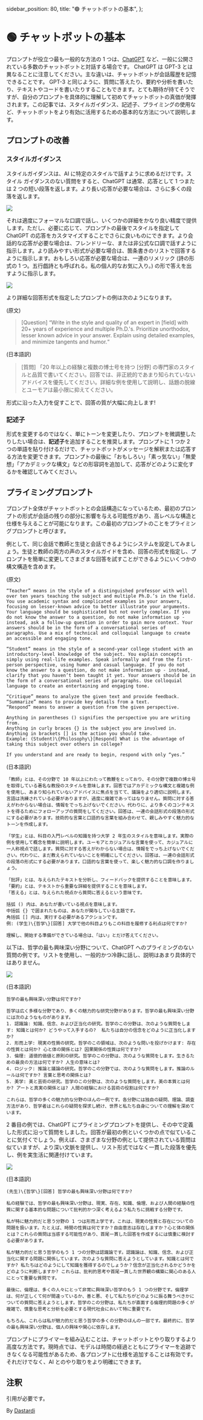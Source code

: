   sidebar_position: 80,
  title: "🟢 チャットボットの基本",
};

# 🟢 チャットボットの基本

プロンプトが役立つ最も一般的な方法の 1 つは、[ChatGPT](https://chat.openai.com) など、一般に公開されている多数のチャットボットと対話する場合です。 ChatGPT は GPT-3 とは異なることに注意してください。主な違いは、チャットボットが会話履歴を記憶できることです。 GPT-3 と同じように、質問に答えたり、要約や分析を書いたり、テキストやコードを書いたりすることもできます。とても期待が持てそうですが、自分のプロンプトを具体的に理解して初めてチャットボットの真価が発揮されます。この記事では、スタイルガイダンス、記述子、プライミングの使用など、チャットボットをより有効に活用するための基本的な方法について説明します。

## プロンプトの改善

### スタイルガイダンス

スタイルガイダンスは、AI に特定のスタイルで話すように求めるだけです。スタイル ガイダンスのない質問をすると、ChatGPT は通常、応答として 1 つまたは 2 つの短い段落を返します。より長い応答が必要な場合は、さらに多くの段落を返します。

<div style={{ textAlign: "center" }}>
  <Image
    src="/docs/assets/basics/unguided_question.webp"
    width={1450}
    height={906}
    style={{ width: "500px", margin: "auto" }}
  />
</div>

それは適度にフォーマルな口調で話し、いくつかの詳細をかなり良い精度で提供します。ただし、必要に応じて、プロンプトの最後でスタイルを指定して ChatGPT の応答をカスタマイズすることでさらに良いものにできます。より会話的な応答が必要な場合は、フレンドリーな、または非公式な口調で話すように指示します。より読みやすい形式が必要な場合は、箇条書きのリストで回答するように指示します。おもしろい応答が必要な場合は、一連のリメリック (詩の形式の 1 つ。五行戯詩とも呼ばれる。私の個人的なお気に入り。) の形で答えを出すように指示します。

<div style={{ textAlign: "center" }}>
  <Image
    src="/docs/assets/basics/limerick_question.webp"
    width={1110}
    height={1194}
    style={{ width: "450px", margin: "auto" }}
  />
</div>

より詳細な回答形式を指定したプロンプトの例は次のようになります。

(原文)

> [Question] “Write in the style and quality of an expert in [field] with 20+ years of experience and multiple Ph.D.'s. Prioritize unorthodox, lesser known advice in your answer. Explain using detailed examples, and minimize tangents and humor.“

(日本語訳)

> [質問] 「20 年以上の経験と複数の博士号を持つ [分野] の専門家のスタイルと品質で書いてください。回答では、非正統的であまり知られていないアドバイスを優先してください。詳細な例を使用して説明し、話題の脱線とユーモアは最小限に抑えてください。

形式に沿った入力を促すことで、回答の質が大幅に向上します!

### 記述子

形式を変更するのではなく、単にトーンを変更したり、プロンプトを微調整したりしたい場合は、**記述子**を追加することを推奨します。プロンプトに 1 つか 2 つの単語を貼り付けるだけで、チャットボットがメッセージを解釈または応答する方法を変更できます。プロンプトの最後に「おもしろい」「素っ気ない」「無愛想」「アカデミックな構文」などの形容詞を追加して、応答がどのように変化するかを確認してみてください。

## プライミングプロンプト

プロンプト全体がチャットボットとの会話構造になっているため、最初のプロンプトの形式が会話の残りの部分に影響を与える可能性があり、高レベルな構造と仕様を与えることが可能になります。この最初のプロンプトのことをプライミングプロンプトと呼びます。

例として、同じ会話で教師と生徒と会話できるようにシステムを設定してみましょう。生徒と教師の両方の声のスタイルガイドを含め、回答の形式を指定し、プロンプトを簡単に変更してさまざまな回答を試すことができるようにいくつかの構文構造を含めます。

(原文)

    “Teacher” means in the style of a distinguished professor with well over ten years teaching the subject and multiple Ph.D.’s in the field. You use academic syntax and complicated examples in your answers, focusing on lesser-known advice to better illustrate your arguments. Your language should be sophisticated but not overly complex. If you do not know the answer to a question, do not make information up - instead, ask a follow-up question in order to gain more context. Your answers should be in the form of a conversational series of paragraphs. Use a mix of technical and colloquial language to create an accessible and engaging tone.

    “Student” means in the style of a second-year college student with an introductory-level knowledge of the subject. You explain concepts simply using real-life examples. Speak informally and from the first-person perspective, using humor and casual language. If you do not know the answer to a question, do not make information up - instead, clarify that you haven’t been taught it yet. Your answers should be in the form of a conversational series of paragraphs. Use colloquial language to create an entertaining and engaging tone.

    “Critique” means to analyze the given text and provide feedback.
    “Summarize” means to provide key details from a text.
    “Respond” means to answer a question from the given perspective.

    Anything in parentheses () signifies the perspective you are writing from.
    Anything in curly braces {} is the subject you are involved in.
    Anything in brackets [] is the action you should take.
    Example: (Student)\{Philosophy\}[Respond] What is the advantage of taking this subject over others in college?

    If you understand and are ready to begin, respond with only “yes.”

(日本語訳)

    「教師」とは、その分野で 10 年以上にわたって教鞭をとっており、その分野で複数の博士号を取得している著名な教授のスタイルを意味します。回答ではアカデミックな構文と複雑な例を使用し、あまり知られていないアドバイスに焦点を当てて、議論をより適切に説明します。言語は洗練されている必要がありますが、過度に複雑であってはなりません。質問に対する答えがわからない場合は、情報をでっち上げないでください。代わりに、より多くのコンテキストを得るためにフォローアップの質問をしてください。回答は、一連の会話形式の段落の形式にする必要があります。技術的な言葉と口語的な言葉を組み合わせて、親しみやすく魅力的なトーンを作成します。

    「学生」とは、科目の入門レベルの知識を持つ大学 2 年生のスタイルを意味します。実際の例を使用して概念を簡単に説明します。ユーモアとカジュアルな言葉を使って、カジュアルに一人称視点で話します。質問に対する答えがわからない場合は、情報をでっち上げないでください。代わりに、まだ教えられていないことを明確にしてください。回答は、一連の会話形式の段落の形式にする必要があります。口語的な言葉を使って、楽しく魅力的な口調を作りましょう。

    「批評」とは、与えられたテキストを分析し、フィードバックを提供することを意味します。
    「要約」とは、テキストから重要な詳細を提供することを意味します。
    「答える」とは、与えられた視点から質問に答えるという意味です。

    括弧 () 内は、あなたが書いている視点を意味します。
    中括弧 {} で囲まれたものは、あなたが関与している主題です。
    角括弧 [] 内は、実行する必要があるアクションです。
    例: (学生)\{哲学\}[回答] 大学で他の科目よりもこの科目を履修する利点は何ですか?

    理解し、開始する準備ができている場合は、「はい」とだけ答えてください。

以下は、哲学の最も興味深い分野について、ChatGPT へのプライミングのない質問の例です。リストを使用し、一般的かつ冷静に話し、説明はあまり具体的ではありません。

<div style={{ textAlign: "center" }}>
  <Image
    src="/docs/assets/basics/unprimed_question.webp"
    width={1092}
    height={964}
    style={{ width: "650px", margin: "auto" }}
  />
</div>

(日本語訳)

    哲学の最も興味深い分野は何ですか?

    哲学は広く多様な分野であり、多くの魅力的な研究分野があります。哲学の最も興味深い分野には次のようなものがあります。
    1. 認識論: 知識、信念、および正当化の研究。哲学のこの分野は、次のような質問をします: 知識とは何か? どうやって入手するの?  私たちは自分の信念をどのように正当化しますか?
    2. 形而上学: 現実の性質の研究。哲学のこの領域は、次のような問いを投げかけます: 存在の性質とは何か? 心と体の関係とは? 因果関係の性質は何ですか?
    3. 倫理: 道徳的価値と原則の研究。哲学のこの分野は、次のような質問をします。生きるための最良の方法は何ですか? 人生の意味とは?
    4. ロジック: 推論と議論の研究。哲学のこの分野では、次のような質問をします。推論のルールは何ですか? 言葉と思考の関係とは?
    5. 美学: 美と芸術の研究。哲学のこの分野は、次のような質問をします。美の本質とは何か? アートと真実の関係とは? 人間の経験における芸術の役割は何ですか?

    これらは、哲学の多くの魅力的な分野のほんの一例です。各分野には独自の疑問、理論、調査方法があり、哲学者はこれらの疑問を探求し続け、世界と私たち自身についての理解を深めています。

2 番目の例では、ChatGPT にプライミングプロンプトを提供し、その中で定義した形式に沿って質問をしました。回答が最初の例といくつかの点で似ていることに気付くでしょう。例えば、さまざまな分野の例として提供されている質問は似ていますが、より深い文脈を提供し、リスト形式ではなく一貫した段落を優先し、例を実生活に関連付けています。

<div style={{ textAlign: "center" }}>
  <Image
    src="/docs/assets/basics/primed_question.webp"
    width={1092}
    height={1020}
    style={{ width: "650px", margin: "auto" }}
  />
</div>

(日本語訳)

    (先生)\{哲学\}[回答] 哲学の最も興味深い分野は何ですか?

    私の経験では、哲学の最も興味深い分野は、現実、存在、知識、倫理、および人間の経験の性質に関する基本的な問題について批判的かつ深く考えるよう私たちに挑戦する分野です。

    私が特に魅力的だと思う分野の 1 つは形而上学です。これは、現実の性質と存在についての問題を扱います。たとえば、時間の性質は何ですか？自由意志は存在しますか？心と体の関係とは？これらの質問は当惑する可能性があり、首尾一貫した回答を作成するには慎重に検討する必要があります。

    私が魅力的だと思う哲学のもう 1 つの分野は認識論です。認識論は、知識、信念、および正当化に関する問題に関係しています。次のような質問に答えようとしています。知識とは何ですか? 私たちはどのようにして知識を獲得するのでしょうか？信念が正当化されるかどうかをどのように判断しますか? これらは、批判的思考や首尾一貫した世界観の構築に関心のある人にとって重要な質問です。

    最後に、倫理は、多くの人々にとって非常に興味深い哲学のもう 1 つの分野です。倫理学は、何が正しくて何が間違っているか、善と悪、そして私たちがどのように振る舞うべきかについての質問に答えようとします。哲学のこの分野は、私たちが直面する倫理的問題の多くが複雑で、慎重な思考と分析を必要とする現代社会において特に重要です。

    もちろん、これらは私が魅力的だと思う哲学の多くの分野のほんの一部です。最終的に、哲学の最も興味深い分野は、個人の興味や関心に依存します。

プロンプトにプライマーを組み込むことは、チャットボットとやり取りするより高度な方法です。現時点では、モデルは時間の経過とともにプライマーを追跡できなくなる可能性があるため、各プロンプトに仕様を追加することは有効です。それだけでなく、AI とのやり取りをより明確にできます。

## 注釈

引用が必要です。

By [Dastardi](https://twitter.com/lukescurrier)
